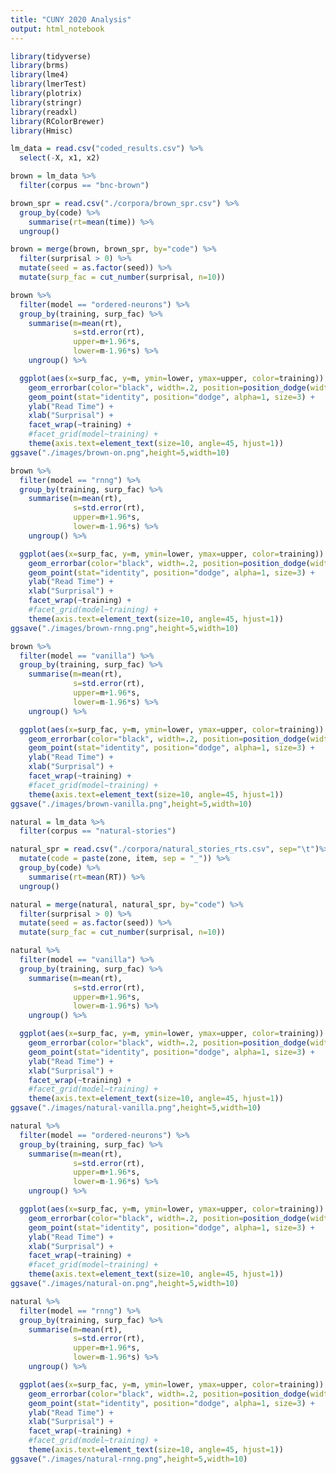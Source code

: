 ```yaml
---
title: "CUNY 2020 Analysis"
output: html_notebook
---
```


```r
library(tidyverse)
library(brms)
library(lme4)
library(lmerTest)
library(plotrix)
library(stringr)
library(readxl)
library(RColorBrewer)
library(Hmisc)
```

```r
lm_data = read.csv("coded_results.csv") %>%
  select(-X, x1, x2)
```

```r
brown = lm_data %>%
  filter(corpus == "bnc-brown")

brown_spr = read.csv("./corpora/brown_spr.csv") %>%
  group_by(code) %>%
    summarise(rt=mean(time)) %>%
  ungroup()

brown = merge(brown, brown_spr, by="code") %>%
  filter(surprisal > 0) %>%
  mutate(seed = as.factor(seed)) %>%
  mutate(surp_fac = cut_number(surprisal, n=10))
```


```r
brown %>%
  filter(model == "ordered-neurons") %>%
  group_by(training, surp_fac) %>%
    summarise(m=mean(rt),
              s=std.error(rt),
              upper=m+1.96*s,
              lower=m-1.96*s) %>%
    ungroup() %>%

  ggplot(aes(x=surp_fac, y=m, ymin=lower, ymax=upper, color=training)) +
    geom_errorbar(color="black", width=.2, position=position_dodge(width=.9), alpha=0.5) +
    geom_point(stat="identity", position="dodge", alpha=1, size=3) +
    ylab("Read Time") +
    xlab("Surprisal") +
    facet_wrap(~training) +
    #facet_grid(model~training) +
    theme(axis.text=element_text(size=10, angle=45, hjust=1))
ggsave("./images/brown-on.png",height=5,width=10)

```
```r
brown %>%
  filter(model == "rnng") %>%
  group_by(training, surp_fac) %>%
    summarise(m=mean(rt),
              s=std.error(rt),
              upper=m+1.96*s,
              lower=m-1.96*s) %>%
    ungroup() %>%

  ggplot(aes(x=surp_fac, y=m, ymin=lower, ymax=upper, color=training)) +
    geom_errorbar(color="black", width=.2, position=position_dodge(width=.9), alpha=0.5) +
    geom_point(stat="identity", position="dodge", alpha=1, size=3) +
    ylab("Read Time") +
    xlab("Surprisal") +
    facet_wrap(~training) +
    #facet_grid(model~training) +
    theme(axis.text=element_text(size=10, angle=45, hjust=1))
ggsave("./images/brown-rnng.png",height=5,width=10)

```

```r
brown %>%
  filter(model == "vanilla") %>%
  group_by(training, surp_fac) %>%
    summarise(m=mean(rt),
              s=std.error(rt),
              upper=m+1.96*s,
              lower=m-1.96*s) %>%
    ungroup() %>%

  ggplot(aes(x=surp_fac, y=m, ymin=lower, ymax=upper, color=training)) +
    geom_errorbar(color="black", width=.2, position=position_dodge(width=.9), alpha=0.5) +
    geom_point(stat="identity", position="dodge", alpha=1, size=3) +
    ylab("Read Time") +
    xlab("Surprisal") +
    facet_wrap(~training) +
    #facet_grid(model~training) +
    theme(axis.text=element_text(size=10, angle=45, hjust=1))
ggsave("./images/brown-vanilla.png",height=5,width=10)

```



```r

natural = lm_data %>%
  filter(corpus == "natural-stories")

natural_spr = read.csv("./corpora/natural_stories_rts.csv", sep="\t")%>%
  mutate(code = paste(zone, item, sep = "_")) %>%
  group_by(code) %>%
    summarise(rt=mean(RT)) %>%
  ungroup()

natural = merge(natural, natural_spr, by="code") %>%
  filter(surprisal > 0) %>%
  mutate(seed = as.factor(seed)) %>%
  mutate(surp_fac = cut_number(surprisal, n=10))

```

```r
natural %>%
  filter(model == "vanilla") %>%
  group_by(training, surp_fac) %>%
    summarise(m=mean(rt),
              s=std.error(rt),
              upper=m+1.96*s,
              lower=m-1.96*s) %>%
    ungroup() %>%

  ggplot(aes(x=surp_fac, y=m, ymin=lower, ymax=upper, color=training)) +
    geom_errorbar(color="black", width=.2, position=position_dodge(width=.9), alpha=0.5) +
    geom_point(stat="identity", position="dodge", alpha=1, size=3) +
    ylab("Read Time") +
    xlab("Surprisal") +
    facet_wrap(~training) +
    #facet_grid(model~training) +
    theme(axis.text=element_text(size=10, angle=45, hjust=1))
ggsave("./images/natural-vanilla.png",height=5,width=10)

```


```r
natural %>%
  filter(model == "ordered-neurons") %>%
  group_by(training, surp_fac) %>%
    summarise(m=mean(rt),
              s=std.error(rt),
              upper=m+1.96*s,
              lower=m-1.96*s) %>%
    ungroup() %>%

  ggplot(aes(x=surp_fac, y=m, ymin=lower, ymax=upper, color=training)) +
    geom_errorbar(color="black", width=.2, position=position_dodge(width=.9), alpha=0.5) +
    geom_point(stat="identity", position="dodge", alpha=1, size=3) +
    ylab("Read Time") +
    xlab("Surprisal") +
    facet_wrap(~training) +
    #facet_grid(model~training) +
    theme(axis.text=element_text(size=10, angle=45, hjust=1))
ggsave("./images/natural-on.png",height=5,width=10)

```

```r
natural %>%
  filter(model == "rnng") %>%
  group_by(training, surp_fac) %>%
    summarise(m=mean(rt),
              s=std.error(rt),
              upper=m+1.96*s,
              lower=m-1.96*s) %>%
    ungroup() %>%

  ggplot(aes(x=surp_fac, y=m, ymin=lower, ymax=upper, color=training)) +
    geom_errorbar(color="black", width=.2, position=position_dodge(width=.9), alpha=0.5) +
    geom_point(stat="identity", position="dodge", alpha=1, size=3) +
    ylab("Read Time") +
    xlab("Surprisal") +
    facet_wrap(~training) +
    #facet_grid(model~training) +
    theme(axis.text=element_text(size=10, angle=45, hjust=1))
ggsave("./images/natural-rnng.png",height=5,width=10)

```